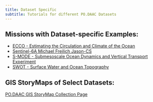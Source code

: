 ```yaml
---
title: Dataset Specific
subtitle: Tutorials for different PO.DAAC Datasets
---
```


## Missions with Dataset-specific Examples:

- [ECCO - Estimating the Circulation and Climate of the Ocean](../notebooks/meetings_workshops/workshop_osm_2022/ECCO_ssh_sst_corr.ipynb)
- [Sentinel-6A Michael Freilich Jason-CS](../notebooks/sentinel-6/Access_Sentinel6_By_CyclePass.ipynb)
- [S-MODE - Submesoscale Ocean Dynamics and Vertical Transport Experiment](SMODE.qmd)
- [SWOT - Surface Water and Ocean Topography](SWOT.qmd)


## GIS StoryMaps of Select Datasets:

[PO.DAAC GIS StoryMap Collection Page](https://storymaps.arcgis.com/collections/413c17cba4b44be18e445c1caaf03fff)